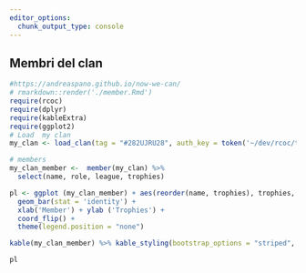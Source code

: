```yaml
---
editor_options: 
  chunk_output_type: console
---
```

  
## Membri del clan 
    

```r
#https://andreaspano.github.io/now-we-can/
# rmarkdown::render('./member.Rmd')
require(rcoc)
require(dplyr)
require(kableExtra)
require(ggplot2)
# Load  my clan
my_clan <- load_clan(tag = "#282UJRU28", auth_key = token('~/dev/rcoc/tokens/token-34'))
```

```r
# members
my_clan_member <-  member(my_clan) %>% 
  select(name, role, league, trophies) 
```

```r
pl <- ggplot (my_clan_member) + aes(reorder(name, trophies), trophies, group = name, fill = name) + 
  geom_bar(stat = 'identity') +
  xlab('Member') + ylab ('Trophies') +
  coord_flip() +
  theme(legend.position = "none") 
```



<div class = "row">
  
<div class = "col-md-6">
```r
kable(my_clan_member) %>% kable_styling(bootstrap_options = "striped", full_width = F)
```
</div>
<div class = "col-md-6">
```r
pl
```
</div>
</div>

